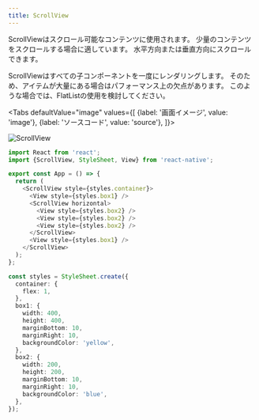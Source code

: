 ```yaml
---
title: ScrollView
---
```



ScrollViewはスクロール可能なコンテンツに使用されます。
少量のコンテンツをスクロールする場合に適しています。
水平方向または垂直方向にスクロールできます。

ScrollViewはすべての子コンポーネントを一度にレンダリングします。
そのため、アイテムが大量にある場合はパフォーマンス上の欠点があります。
このような場合では、FlatListの使用を検討してください。

<!-- textlint-disable ja-technical-writing/sentence-length,ja-technical-writing/max-comma,ja-spacing/ja-no-space-around-parentheses -->

<Tabs
  defaultValue="image"
  values={[
    {label: '画面イメージ', value: 'image'},
    {label: 'ソースコード', value: 'source'},
  ]}>

<!-- textlint-enable ja-technical-writing/sentence-length,ja-technical-writing/max-comma,ja-spacing/ja-no-space-around-parentheses -->

<TabItem value="image">

![ScrollView](scroll-view.png)

</TabItem>

<TabItem value="source">

```typescript jsx title="/src/App.tsx"
import React from 'react';
import {ScrollView, StyleSheet, View} from 'react-native';

export const App = () => {
  return (
    <ScrollView style={styles.container}>
      <View style={styles.box1} />
      <ScrollView horizontal>
        <View style={styles.box2} />
        <View style={styles.box2} />
        <View style={styles.box2} />
      </ScrollView>
      <View style={styles.box1} />
    </ScrollView>
  );
};

const styles = StyleSheet.create({
  container: {
    flex: 1,
  },
  box1: {
    width: 400,
    height: 400,
    marginBottom: 10,
    marginRight: 10,
    backgroundColor: 'yellow',
  },
  box2: {
    width: 200,
    height: 200,
    marginBottom: 10,
    marginRight: 10,
    backgroundColor: 'blue',
  },
});
```

</TabItem>
</Tabs>
